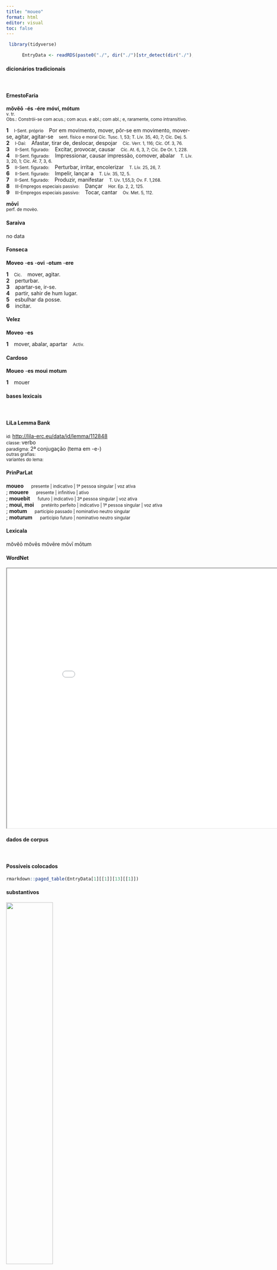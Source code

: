```yaml
---
title: "moueo"
format: html
editor: visual
toc: false
---
```



```r
 library(tidyverse) 

      EntryData <- readRDS(paste0("./", dir("./")[str_detect(dir("./"), "_xx109-111-117-101-111xx_.rds")]))

```


#### dicionários tradicionais

&emsp;




::: panel-tabset

#### ErnestoFaria

<b>mŏvĕō</b> <b>-és</b> <b>-ére</b> <b>móví, mótum</b> <br> <small>v. tr.</small> <br> <small>Obs.: Constrói-se com acus.; com acus. e abl.; com abl.; e, raramente, como intransitivo.</small>   <p> <b>1</b> &ensp; <small>I-Sent. próprio</small> &ensp; Por em movimento, mover, pôr-se em movimento, mover-se, agitar, agitar-se &ensp; <small>sent. físico e moral Cíc. Tusc. 1, 53; T. Lív. 35, 40, 7; Cíc. Dej. 5.</small> <br> <b>2</b> &ensp; <small>I-Daí:</small> &ensp; Afastar, tirar de, deslocar, despojar &ensp; <small>Cíc. Verr. 1, 116; Cíc. Of. 3, 76.</small> <br> <b>3</b> &ensp; <small>II-Sent. figurado:</small> &ensp; Excitar, provocar, causar &ensp; <small>Cíc. At. 6, 3, 7; Cíc. De Or. 1, 228.</small> <br> <b>4</b> &ensp; <small>II-Sent. figurado:</small> &ensp; Impressionar, causar impressão, comover, abalar &ensp; <small>T. Lív. 3, 20, 1; Cíc. At. 7, 3, 6.</small> <br> <b>5</b> &ensp; <small>II-Sent. figurado:</small> &ensp; Perturbar, irritar, encolerizar &ensp; <small>T. Lív. 25, 26, 7.</small> <br> <b>6</b> &ensp; <small>II-Sent. figurado:</small> &ensp; Impelir, lançar a &ensp; <small>T. Lív. 35, 12, 5.</small> <br> <b>7</b> &ensp; <small>II-Sent. figurado:</small> &ensp; Produzir, manifestar &ensp; <small>T. Uv. 1,55,3; Ov. F. 1,268.</small> <br> <b>8</b> &ensp; <small>III-Empregos especiais passivo:</small> &ensp; Dançar &ensp; <small>Hor. Ep. 2, 2, 125.</small> <br> <b>9</b> &ensp; <small>III-Empregos especiais passivo:</small> &ensp; Tocar, cantar &ensp; <small>Ov. Met. 5, 112.</small> </p> 
 <b>mōvī</b> <br> <small>perf. de movèo.</small> <br> <small></small>




#### Saraiva

no data




#### Fonseca

<b>Moveo</b> -<b>es</b> -<b>ovi</b> -<b>otum</b> -<b>ere</b>   <p> <b>1</b> &ensp; <small>Cic.</small> &ensp; mover, agitar. <br> <b>2</b> &ensp; perturbar. <br> <b>3</b> &ensp; apartar-se, ir-se. <br> <b>4</b> &ensp; partir, sahir de hum lugar. <br> <b>5</b> &ensp; esbulhar da posse. <br> <b>6</b> &ensp; incitar. </p>




#### Velez

<b>Moveo</b> -<b>es</b>   <p> <b>1</b> &ensp; mover, abalar, apartar &ensp; <small>Activ.</small> </p>




#### Cardoso

<b>Moueo</b> -<b>es</b> <b>moui</b> <b>motum</b>   <p> <b>1</b> &ensp; mouer </p>


:::



#### bases lexicais

&emsp;






::: panel-tabset

#### LiLa Lemma Bank

<small> id: </small> <a href=' http://lila-erc.eu/data/id/lemma/112848 ' target="_blank"> http://lila-erc.eu/data/id/lemma/112848 </a> <br>
<small> classe: </small> verbo    <br>
<small> paradigma: </small> 2ª conjugação (tema em -e-) <br>
<small> outras grafias: </small>  <br>
<small> variantes do lema: </small>  <br>





#### PrinParLat

<b> moueo </b>&emsp;<small> presente | indicativo | 1ª pessoa singular | voz ativa </small><br>
; <b> mouere </b>&emsp;<small> presente | infinitivo | ativo </small><br>
; <b> mouebit </b>&emsp;<small> futuro | indicativo | 3ª pessoa singular | voz ativa </small><br>
; <b> moui, moi </b>&emsp;<small> pretérito perfeito | indicativo | 1ª pessoa singular | voz ativa </small><br>
; <b> motum </b>&emsp;<small> particípio passado | nominativo neutro singular </small><br>
; <b> moturum </b>&emsp;<small> particípio futuro | nominativo neutro singular </small><br>





#### Lexicala

mŏvĕō 
 mŏvēs 
 mŏvēre 
 mōvī 
 mōtum




#### WordNet

<iframe width='900' height='700' src='Media/Tree__xx109-111-117-101-111xx__sem_type_lexemes_pt.html'>

</iframe>


:::



#### dados de corpus

&emsp;




::: panel-tabset

#### Possíveis colocados

```r

rmarkdown::paged_table(EntryData[1][[1]][13][[1]])

```


#### substantivos

![](./Media/wordcloud__xx109-111-117-101-111xx__BY_collocate_scoreSUBST.webp){width=50% fig-alt='This chart plots collocate by scoreSUBST, for the headword moueo here are all the values plotted: collocate: castra; scoreSUBST: 3. collocate: manus; scoreSUBST: 2. collocate: magis; scoreSUBST: 0. collocate: locus; scoreSUBST: 2. collocate: animus; scoreSUBST: 2. collocate: non; scoreSUBST: 0'}




#### adjetivos

![](./Media/wordcloud__xx109-111-117-101-111xx__BY_collocate_scoreADJ.webp){width=50% fig-alt='This chart plots collocate by scoreADJ, for the headword moueo here are all the values plotted: collocate: castra; scoreADJ: 0. collocate: manus; scoreADJ: 0. collocate: magis; scoreADJ: 0. collocate: locus; scoreADJ: 0. collocate: animus; scoreADJ: 0. collocate: non; scoreADJ: 0'}




#### verbos

![](./Media/wordcloud__xx109-111-117-101-111xx__BY_collocate_scoreVERBO.webp){width=50% fig-alt='This chart plots collocate by scoreVERBO, for the headword moueo here are all the values plotted: collocate: castra; scoreVERBO: 0. collocate: manus; scoreVERBO: 0. collocate: magis; scoreVERBO: 0. collocate: locus; scoreVERBO: 0. collocate: animus; scoreVERBO: 0. collocate: non; scoreVERBO: 0'}




#### advérbios

![](./Media/wordcloud__xx109-111-117-101-111xx__BY_collocate_scoreADV.webp){width=50% fig-alt='This chart plots collocate by scoreADV, for the headword moueo here are all the values plotted: collocate: castra; scoreADV: 0. collocate: manus; scoreADV: 0. collocate: magis; scoreADV: 2. collocate: locus; scoreADV: 0. collocate: animus; scoreADV: 0. collocate: non; scoreADV: 2'}




#### preposições e conjunções

![](./Media/wordcloud__xx109-111-117-101-111xx__BY_collocate_scoreFUNC.webp){width=50% fig-alt='This chart plots collocate by scoreFUNC, for the headword moueo here are all the values plotted: collocate: castra; scoreFUNC: 0. collocate: manus; scoreFUNC: 0. collocate: magis; scoreFUNC: 0. collocate: locus; scoreFUNC: 0. collocate: animus; scoreFUNC: 0. collocate: non; scoreFUNC: 0'}


:::



::: panel-tabset

#### ExemplosTraduzidos

<p> Verbis non <b>moveor</b> tuis ; <br> <small> Phaed.3.6 <br> “Não sou movida por tuas palavras. <small> [JDD] </small> </small> </p>
; <p> postero die castra ex eo loco <b>mouent</b> <br> <small> Caes.Gal.1.15.1 <br> No dia seguinte, levantam acampamento daquele posto. <small> [JDD] </small> </small> </p>
; <p> loco ille <b>motus</b> est cum est ex urbe depulsus <br> <small> Cic.Catil.2.1.11 <br> Ele foi desalojado de sua posição, quando foi expulso da cidade. <small> [JDD] </small> </small> </p>
; <p> sed haec omitto ad illa quae me magis <b>mouerunt</b> respondeo <br> <small> Cic.Cael.27 <br> Mas omito essas coisas; respondo àquelas que mais me abalaram. <small> [JDD, de outra edição] </small> </small> </p>
; <p> et huic idem opponitur multa enim impetum animi <b>mouent</b> quae petantur petentium malo <br> <small> Sen.Ep.118.9 <br> E a esta se opõe o mesmo; pois movem o ímpeto do espírito muitas coisas que são buscadas para o mal dos que as buscam. <small> [JDD] </small> </small> </p>
; <p> properat iuuentus omnis adductos simul lentare remos adiuuat uentos manu et ualida nisu bracchia alterno <b>mouet</b> <br> <small> Sen.Ag.437 <br> Toda a juventude se apressa em curvar ao mesmo tempo os conduzidos remos, ajuda os ventos com sua mão e move seus vigorosos braços com esforço alternado. <small> [JDD] </small> </small> </p>





#### Frequência por autor

![](./Media/barchart__xx109-111-117-101-111xx__lemma_BY_author_Frequencies.webp){width=50% fig-alt='This charts plots the frequency of lemma by author_Frequencies. The Seneca subcorpus registers the highest normalized frequency, with the value of 9.89 and an absolute frequency of 53. The Ovidius subcorpus follows, with a normalized frequency of 8.58 and an absolute frequency of 5. the subcorpus with the least normalized frequency is Suetonius with the normalized value of 0 and an absolute freqeuncy of 0. here are all the values: subcorpus: Caesar ; normalized frequency: 10 ; absolute frequency: 3.77672029609487. subcorpus: Cicero ; normalized frequency: 45 ; absolute frequency: 2.80331912984974. subcorpus: Horatius ; normalized frequency: 8 ; absolute frequency: 7.10416481662375. subcorpus: Ovidius ; normalized frequency: 5 ; absolute frequency: 8.57927247769389. subcorpus: Phaedrus ; normalized frequency: 3 ; absolute frequency: 4.5544253833308. subcorpus: Sallustius ; normalized frequency: 7 ; absolute frequency: 6.49290418328541. subcorpus: Seneca ; normalized frequency: 53 ; absolute frequency: 9.89156604020082. subcorpus: Suetonius ; normalized frequency: 0 ; absolute frequency: 0. subcorpus: Tacitus ; normalized frequency: 1 ; absolute frequency: 3.43288705801579. subcorpus: Vergilius ; normalized frequency: 3 ; absolute frequency: 5.79150579150579. subcorpus: Hieronymus ; normalized frequency: 0 ; absolute frequency: 0'}




#### Frequência por gênero

![](./Media/barchart__xx109-111-117-101-111xx__lemma_BY_genre_Frequencies.webp){width=50% fig-alt='This charts plots the frequency of lemma by genre_Frequencies. The Poesia.trágica subcorpus registers the highest normalized frequency, with the value of 17.37 and an absolute frequency of 20. The Poesia.didática subcorpus follows, with a normalized frequency of 6.79 and an absolute frequency of 8. the subcorpus with the least normalized frequency is Prosa.ficcional with the normalized value of 0 and an absolute freqeuncy of 0. here are all the values: subcorpus: Prosa.histórica ; normalized frequency: 18 ; absolute frequency: 4.38180092017819. subcorpus: Prosa.filosófica ; normalized frequency: 41 ; absolute frequency: 6.75441920231957. subcorpus: Prosa.oratória ; normalized frequency: 30 ; absolute frequency: 2.88037790558121. subcorpus: Prosa.epistolográfica ; normalized frequency: 7 ; absolute frequency: 1.85484512043244. subcorpus: Poesia.lírica ; normalized frequency: 8 ; absolute frequency: 6.73004122150248. subcorpus: Poesia.didática ; normalized frequency: 8 ; absolute frequency: 6.78598693697515. subcorpus: Poesia.trágica ; normalized frequency: 20 ; absolute frequency: 17.3731758165393. subcorpus: Poesia.épica ; normalized frequency: 3 ; absolute frequency: 5.79150579150579. subcorpus: Prosa.ficcional ; normalized frequency: 0 ; absolute frequency: 0'}




#### Frequência por século

![](./Media/barchart__xx109-111-117-101-111xx__lemma_BY_period_Frequencies.webp){width=50% fig-alt='This charts plots the frequency of lemma by period_Frequencies. The I.d.C. subcorpus registers the highest normalized frequency, with the value of 9.33 and an absolute frequency of 61. The I.a.C. subcorpus follows, with a normalized frequency of 3.4 and an absolute frequency of 73. the subcorpus with the least normalized frequency is IV.d.C. with the normalized value of 0 and an absolute freqeuncy of 0. here are all the values: subcorpus: I.a.C. ; normalized frequency: 73 ; absolute frequency: 3.39771933907377. subcorpus: I.d.C. ; normalized frequency: 61 ; absolute frequency: 9.33149762888175. subcorpus: II.d.C. ; normalized frequency: 1 ; absolute frequency: 2.61780104712042. subcorpus: IV.d.C. ; normalized frequency: 0 ; absolute frequency: 0'}


:::

